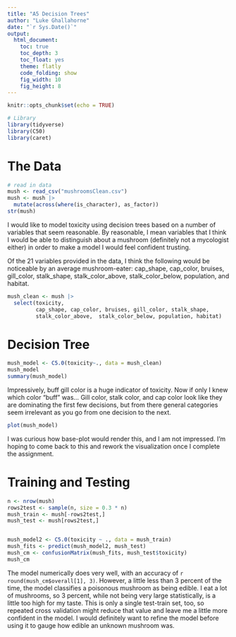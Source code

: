 ```yaml
---
title: "A5 Decision Trees"
author: "Luke Ghallahorne"
date: "`r Sys.Date()`"
output: 
  html_document:
    toc: true
    toc_depth: 3
    toc_float: yes
    theme: flatly
    code_folding: show
    fig_width: 10
    fig_height: 8
---
```


```r
knitr::opts_chunk$set(echo = TRUE)
```

```r
# Library
library(tidyverse)
library(C50)
library(caret)
```

# The Data

```r
# read in data
mush <- read_csv("mushroomsClean.csv")
mush <- mush |>
  mutate(across(where(is_character), as_factor))
str(mush)
```

I would like to model toxicity using decision trees based on a number of variables that seem reasonable. By reasonable, I mean variables that I think I would be able to distinguish about a mushroom (definitely not a mycologist either) in order to make a model I would feel confident trusting.

Of the 21 variables provided in the data, I think the following would be noticeable by an average mushroom-eater: cap_shape, cap_color, bruises, gill_color, stalk_shape, stalk_color_above,  stalk_color_below, population, and habitat.

```r
mush_clean <- mush |>
  select(toxicity, 
         cap_shape, cap_color, bruises, gill_color, stalk_shape,
         stalk_color_above,  stalk_color_below, population, habitat)
```


# Decision Tree

```r
mush_model <- C5.0(toxicity~., data = mush_clean)
mush_model
summary(mush_model)
```

Impressively, buff gill color is a huge indicator of toxicity. Now if only I knew which color "buff" was... Gill color, stalk color, and cap color look like they are dominating the first few decisions, but from there general categories seem irrelevant as you go from one decision to the next.

```r
plot(mush_model)
```

I was curious how base-plot would render this, and I am not impressed. I'm hoping to come back to this and rework the visualization once I complete the assignment.

# Training and Testing

```r
n <- nrow(mush)
rows2test <- sample(n, size = 0.3 * n)
mush_train <- mush[-rows2test,]
mush_test <- mush[rows2test,]


mush_model2 <- C5.0(toxicity ~ ., data = mush_train)
mush_fits <- predict(mush_model2, mush_test)
mush_cm <- confusionMatrix(mush_fits, mush_test$toxicity)
mush_cm

```

The model numerically does very well, with an accuracy of `r round(mush_cm$overall[1], 3)`. However, a little less than 3 percent of the time, the model classifies a poisonous mushroom as being edible. I eat a lot of mushrooms, so 3 percent, while not being very large statistically, is a little too high for my taste. This is only a single test-train set, too, so repeated cross validation might reduce that value and leave me a little more confident in the model. I would definitely want to refine the model before using it to gauge how edible an unknown mushroom was.






